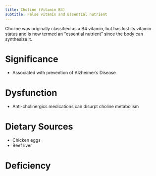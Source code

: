 ```yaml
---
title: Choline (Vitamin B4)
subtitle: False vitamin and Essential nutrient
---
```



Choline was originally classified as a B4 vitamin, but has lost its vitamin status and is now termed an "essential nutrient" since the body can synthesize it.



# Significance

- Associated with prevention of Alzheimer's Disease


# Dysfunction

- Anti-cholinergics medications can disurpt choline metabolism


# Dietary Sources

- Chicken eggs
- Beef liver

# Deficiency {#deficiency}